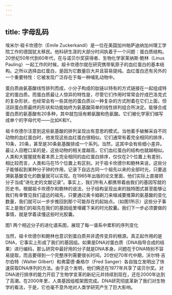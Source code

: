 ```yaml
---
---
---
```

title: 字母乱码
---




埃米尔·祖卡坎德尔（Emile Zuckerkandl）是一位在美国加州帕萨迪纳加州理工学院工作的德国犹太移民。他科研生涯的大部分时间执着于一个问题：蛋白质结构。20世纪50年代到60年代，在与诺贝尔奖获得者、生物化学家莱纳斯·鲍林（Linus Pauling）一起工作的时候，祖卡坎德尔就在研究携带氧原子的血红蛋白的基本结构。之所以选择血红蛋白，是因为它数量巨大并且容易提纯。血红蛋白还有另外的一个重要特性：它被发现广泛存在于每一种哺乳动物中。

蛋白质由氨基酸线性排列而成，小分子构成的肽链以特有的方式链接在一起组成特定的蛋白质。而蛋白质最让人惊异的特性是，尽管它们作用时常常会拧成巴洛克式的复杂形状，也经常会有一些其他的蛋白质以一种复杂的方式附着在它们上面，但活跃蛋白质最终的形状和功能始终为氨基酸简单的线性排列组合所决定。能够合成蛋白质的氨基酸有20多种，其中就包括有赖氨酸和色氨酸。它们被化学家们缩写成单个的字母代号——比如K和Y。

祖卡坎德尔注意到这些氨基酸的排列呈现出有意思的模式。当他着手破解采自不同动物的血红蛋白时，他发现这些血红蛋白很相似。它们通常有着完全相同的排序，10条，20条，甚至是30条氨基酸排成一个系列。当然，这其中会有些细小差异。最让人目瞪口呆的是，这些动物的相关度越高，它们血红蛋白的结构也就越相似。人类和大猩猩就有着本质上完全相同的血红蛋白排序，仅仅在2个位置上有差别，相比较而言，人类和马在15个位置上有区别。对于祖卡坎德尔和鲍林来说，这些分子能够起到某种分子钟的作用，记录下自远古同一个祖先以来的全部时光，只要追溯氨基酸变化的数量就可以实现。在1965年出版的论文里面，他们实际上直接把分子当成“进化史的文献记录”。事实上，我们所有人都携带着由我们的基因写就的历史书。根据祖卡坎德尔和鲍林的说法，分子结构呈现出来的独特图式甚至能够让我们有幸瞥见我们遥远的祖先，只要通过奥卡姆剃刀来缩减要推算的氨基酸的变化数量，我们就可以一步步推回到那个可能存在的起始点。（如图1所示）这些分子事实上是我们的祖先在我们的基因组里埋藏下来的时光胶囊。我们下一步必须要做的事情，就是学着读懂这些时光胶囊。

图1 两个相近分子的进化谱系图，展现了每一谱系中累积的序列变化



当然，祖卡坎德尔和鲍林也意识到蛋白质并非遗传变异的根源。真正起作用的是DNA，它事实上形成了我们的基因组。如果是DNA对蛋白质（DNA指导合成的结果）进行编码，那么研究中最好用的分子就是DNA本身。问题在于DNA特别不容易提取，而且要得到一个完整序列需要很长时间。20世纪70年代中期，沃尔特·吉尔伯特（Walter Gilbert）和弗雷德·桑格尔（Fred Sanger）各自独立发明出了快速获取DNA序列的方法。由于这个发明，他们俩还在1977年共享了诺贝尔奖。对DNA进行排序的能力开启了生物学变革的新纪元并持续到现在，还在2000年达到了高潮。在2000年里，人类基因组框架图完成。DNA研究彻底革新了我们对生物学的看法，于是，它也毫不意外地对人类学研究产生了巨大影响。